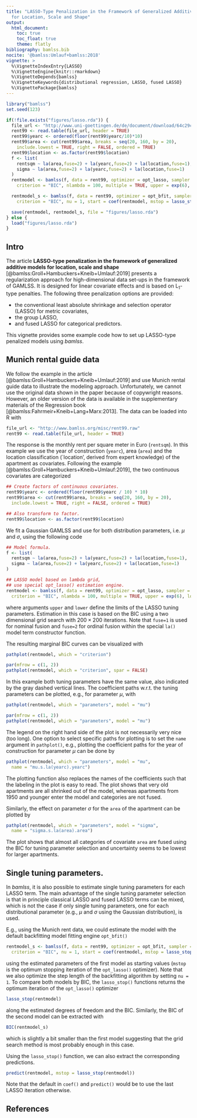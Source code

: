 ```yaml
---
title: "LASSO-Type Penalization in the Framework of Generalized Additive Models
  for Location, Scale and Shape"
output:
  html_document:
    toc: true
    toc_float: true
    theme: flatly
bibliography: bamlss.bib
nocite: '@bamlss:Umlauf+bamlss:2018'
vignette: >
  %\VignetteIndexEntry{LASSO}
  %\VignetteEngine{knitr::rmarkdown}
  %\VignetteDepends{bamlss}
  %\VignetteKeywords{distributional regression, LASSO, fused LASSO}
  %\VignettePackage{bamlss}
---
```


```r
library("bamlss")
set.seed(123)

if(!file.exists("figures/lasso.rda")) {
  file_url <- "http://www.uni-goettingen.de/de/document/download/64c29c1b1fccb142cfa8f29a942a9e05.raw/rent99.raw"
  rent99 <- read.table(file_url, header = TRUE)
  rent99$yearc <- ordered(floor(rent99$yearc/10)*10)
  rent99$area <- cut(rent99$area, breaks = seq(20, 160, by = 20),
    include.lowest = TRUE, right = FALSE, ordered = TRUE)
  rent99$location <- as.factor(rent99$location)
  f <- list(
    rentsqm ~ la(area,fuse=2) + la(yearc,fuse=2) + la(location,fuse=1),
    sigma ~ la(area,fuse=2) + la(yearc,fuse=2) + la(location,fuse=1)
  )
  rentmodel <- bamlss(f, data = rent99, optimizer = opt_lasso, sampler = FALSE,
    criterion = "BIC", nlambda = 100, multiple = TRUE, upper = exp(6), lower = exp(0))

  rentmodel_s <- bamlss(f, data = rent99, optimizer = opt_bfit, sampler = FALSE,
    criterion = "BIC", nu = 1, start = coef(rentmodel, mstop = lasso_stop(rentmodel)))

  save(rentmodel, rentmodel_s, file = "figures/lasso.rda")
} else {
  load("figures/lasso.rda")
}
```

## Intro

The article **LASSO-type penalization in the framework of generalized additive models for
location, scale and shape** [@bamlss:Groll+Hambuckers+Kneib+Umlauf:2019] presents
a regularization approach for high-dimensional data set-ups in the framework of GAMLSS.
It is designed for linear covariate effects and is based on L$_{1}$-type penalties. The 
following three penalization options are provided:

* the conventional least absolute shrinkage and selection operator (LASSO) for metric
covariates,
* the group LASSO,
* and fused LASSO for categorical predictors.

This vignette provides some example code how to set up LASSO-type penalized models using _bamlss_.

## Munich rental guide data

We follow the example in the article [@bamlss:Groll+Hambuckers+Kneib+Umlauf:2019] and use
Munich rental guide data to illustrate the modeling approach. Unfortunately, we cannot use the
original data shown in the paper because of copywright reasons. However, an older version of the
data is available in the supplementary materials of the Regression book
[@bamlss:Fahrmeir+Kneib+Lang+Marx:2013]. The data can be loaded into R with
```r
file_url <- "http://www.bamlss.org/misc/rent99.raw"
rent99 <- read.table(file_url, header = TRUE)
```
The response is the monthly rent per square meter in Euro (`rentsqm`). In this example
we use the year of construction (`yearc`), area (`area`) and the location classification
(`location', derived from expert knowledge) of the apartment as covariates. Following the example
[@bamlss:Groll+Hambuckers+Kneib+Umlauf:2019], the two continuous covariates are categorized 
```r
## Create factors of continuous covariates.
rent99$yearc <- ordered(floor(rent99$yearc / 10) * 10)
rent99$area <- cut(rent99$area, breaks = seq(20, 160, by = 20),
  include.lowest = TRUE, right = FALSE, ordered = TRUE)

## Also transform to factor.
rent99$location <- as.factor(rent99$location)
```

We fit a Gaussian GAMLSS and use for both distribution parameters, i.e.\ $\mu$ and $\sigma$, using
the following code
```r
## Model formula.
f <- list(
  rentsqm ~ la(area,fuse=2) + la(yearc,fuse=2) + la(location,fuse=1),
  sigma ~ la(area,fuse=2) + la(yearc,fuse=2) + la(location,fuse=1)
)

## LASSO model based on lambda grid,
## use special opt_lasso() estimation engine.
rentmodel <- bamlss(f, data = rent99, optimizer = opt_lasso, sampler = FALSE,
  criterion = "BIC", nlambda = 100, multiple = TRUE, upper = exp(6), lower = exp(0))
```
where arguments `upper` and `lower` define the limits of the LASSO tuning parameters. Estimation
in this case is based on the BIC using a two dimensional grid search with $200 \times 200$ iterations.
Note that `fuse=1` is used for nominal fusion and `fuse=2` for ordinal fusion within the special
`la()` model term constructor function.

The resulting marginal BIC curves can be visualized with
```r
pathplot(rentmodel, which = "criterion")
```
```r
par(mfrow = c(1, 2))
pathplot(rentmodel, which = "criterion", spar = FALSE)
```
In this example both tuning parameters have the same value, also indicated by the gray dashed
vertical lines. The coefficient paths w.r.t.\ the tuning parameters can be plotted, e.g.,
for parameter $\mu$, with
```r
pathplot(rentmodel, which = "parameters", model = "mu")
```
```r
par(mfrow = c(1, 2))
pathplot(rentmodel, which = "parameters", model = "mu")
```
The legend on the right hand side of the plot is not necessarily very nice (too long). One option
to select specific paths for plotting is to set the `name` argument in `pathplot()`, e.g.,
plotting the coefficient paths for the year of construction for parameter $\mu$ can be done by
```r
pathplot(rentmodel, which = "parameters", model = "mu",
  name = "mu.s.la(yearc).yearc")
```
The plotting function also replaces the names of the coefficients such that the labeling
in the plot is easy to read. The plot shows that very old apartments are all shrinked out
of the model, whereas apartments from 1950 and younger enter the model and categories are
not fused.

Similarly, the effect on parameter $\sigma$ for the `area` of the apartment can be plotted by
```r
pathplot(rentmodel, which = "parameters", model = "sigma",
  name = "sigma.s.la(area).area")
```
The plot shows that almost all categories of covariate `area` are fused using the BIC for tuning
parameter selection and uncertainty seems to be lowest for larger apartments.

## Single tuning parameters.

In _bamlss_, it is also possible to estimate single tuning parameters for each LASSO term.
The main advantage of the single tuning parameter selection is that in principle classical
LASSO and fused LASSO terms can be mixed, which is not the case if only single tuning parameters,
one for each distributional parameter (e.g., $\mu$ and $\sigma$ using the Gaussian distribution),
is used.

E.g., using the Munich rent data, we could estimate the model with the default backfitting
model fitting engine `opt_bfit()`
```r
rentmodel_s <- bamlss(f, data = rent99, optimizer = opt_bfit, sampler = FALSE,
  criterion = "BIC", nu = 1, start = coef(rentmodel, mstop = lasso_stop(rentmodel)))
```
using the estimated parameters of the first model as starting values (`mstop` is the optimum
stopping iteration of the `opt_lasso()` optimizer). Note that we also optimize the step length of
the backfitting algorithm by setting `nu = 1`. To compare both models by BIC, the `lasso_stop()`
functions returns the optimum iteration of the `opt_lasso()` optimizer
```r
lasso_stop(rentmodel)
```
along the estimated degrees of freedom and the BIC. Similarly, the BIC of the second model can
be extracted with
```r
BIC(rentmodel_s)
```
which is slightly a bit smaller than the first model suggesting that the grid search method
is most probably enough in this case.

Using the `lasso_stop()` function, we can also extract the corresponding predictions.
```r
predict(rentmodel, mstop = lasso_stop(rentmodel))
```
Note that the default in `coef()` and `predict()` would be to use the last LASSO iteration
otherwise.

## References

